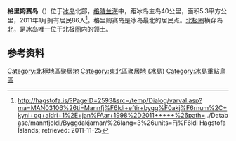 {{Infobox Islands
| plural = yes
| name             =格里姆赛岛
| image name       = Iceland2008-Grimsey.arctic.circle.JPG
| image caption    = 格里姆赛岛上的北极圈标志
| image size       = 
| locator map      = {{Location map|Iceland|lat=66.541704|long=-18.001556|central|300px}}
| map_custom       = yes
| native name      = 
| native name link = 
| other_names         = 
| location         = [[格陵兰海|格陵兰海]]
| coordinates      = {{Coord|66|33|N|18|00|W|display=inline,title}}
| archipelago      = 
| total islands    = 
| major islands    = 
| area             =5.3平方公里
| length           =
| width            =
| coastline        =
| highest mount    = 
| elevation        = 105米
| country                          =Iceland
| country admin divisions title   =
| country admin divisions         =
| population       = 86人
| population as of = 
| density          = 
| ethnic groups    = 
| additional info  =
}}
'''格里姆赛岛'''（{{lang-is|Grímsey}}）位于[[冰岛|冰岛]]北部，[[格陵兰海|格陵兰海]]中，距冰岛主岛40公里，面积5.3平方公里，2011年1月拥有居民86人<ref>http://hagstofa.is/?PageID=2593&src=/temp/Dialog/varval.asp?ma=MAN03106%26ti=Mannfj%F6ldi+eftir+bygg%F0akj%F6rnum%2C+kyni+og+aldri+1%2E+jan%FAar+1998%2D2011+++++%26path=../Database/mannfjoldi/Byggdakjarnar/%26lang=3%26units=Fj%F6ldi {{Wayback|url=http://hagstofa.is/?PageID=2593&src=%2Ftemp%2FDialog%2Fvarval.asp%3Fma%3DMAN03106%26ti%3DMannfj%F6ldi+eftir+bygg%F0akj%F6rnum%2C+kyni+og+aldri+1.+jan%FAar+1998-2011+++++%26path%3D..%2FDatabase%2Fmannfjoldi%2FByggdakjarnar%2F%26lang%3D3%26units%3DFj%F6ldi |date=20200610122430 }}  Hagstofa Íslands; retrieved: 2011-11-25</ref>。格里姆赛岛是冰岛最北的居民点。[[北极圈|北极圈]]横穿岛北，是冰岛唯一位于北极圈内的领土。
==参考资料==
{{reflist}}

{{DEFAULTSORT:Grimsey}}
[[Category:北極地區聚居地|Category:北極地區聚居地]]
[[Category:東北區聚居地_(冰島)|Category:東北區聚居地 (冰島)]]
[[Category:冰島重點鳥區|Category:冰島重點鳥區]]

{{Iceland-geo-stub}}